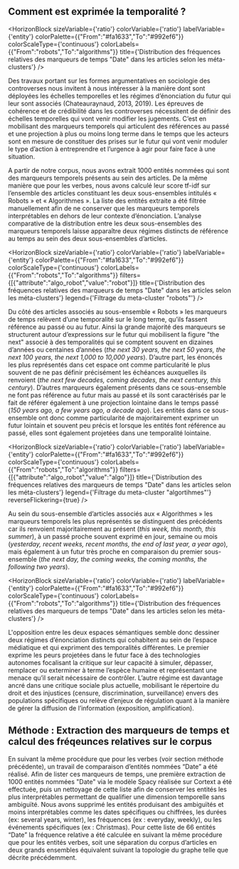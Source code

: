 
## Comment est exprimée la temporalité ? 

<HorizonBlock 
  sizeVariable={'ratio'} 
  colorVariable={'ratio'} 
  labelVariable={'entity'} 
  colorPalette={{"From":"#fa1633","To":"#992ef6"}} 
  colorScaleType={'continuous'} 
  colorLabels={{"From":"robots","To":"algorithms"}} 
  title={'Distribution des fréquences relatives des marqueurs de temps "Date" dans les articles selon les méta-clusters'} 
/>

Des travaux portant sur les formes argumentatives en sociologie des controverses nous invitent à nous intéresser à la manière dont sont déployées les échelles temporelles et les régimes d’énonciation du futur qui leur sont associés (Chateauraynaud, 2013, 2019). Les épreuves de cohérence et de crédibilité dans les controverses nécessitent de définir des échelles temporelles qui vont venir modifier les jugements. C’est en mobilisant des marqueurs temporels qui articulent des références au passé et une projection à plus ou moins long terme dans le temps que les acteurs sont en mesure de constituer des prises sur le futur qui vont venir moduler le type d’action à entreprendre et l’urgence à agir pour faire face à une situation. 

A partir de notre corpus, nous avons extrait 1000 entités nommées qui sont des marqueurs temporels présents au sein des articles. De la même manière que pour les verbes, nous avons calculé leur score tf-idf sur l’ensemble des articles constituant les deux sous-ensembles intitulés « Robots » et « Algorithmes ». La liste des entités extraite a été filtrée manuellement afin de ne conserver que les marqueurs temporels interprétables en dehors de leur contexte d’énonciation. L’analyse comparative de la distribution entre les deux sous-ensembles des marqueurs temporels laisse apparaître deux régimes distincts de référence au temps au sein des deux sous-ensembles d’articles. 


<HorizonBlock 
  sizeVariable={'ratio'} 
  colorVariable={'ratio'} 
  labelVariable={'entity'} 
  colorPalette={{"From":"#fa1633","To":"#992ef6"}} 
  colorScaleType={'continuous'} 
  colorLabels={{"From":"robots","To":"algorithms"}} 
  filters={[{"attribute":"algo_robot","value":"robot"}]} 
  title={'Distribution des fréquences relatives des marqueurs de temps "Date" dans les articles selon les méta-clusters'} 
  legend={'Filtrage du meta-cluster "robots"'}
/>

Du côté des articles associés au sous-ensemble « Robots » les marqueurs de temps relèvent d’une temporalité sur le long terme, qu’ils fassent référence au passé ou au futur. Ainsi la grande majorité des marqueurs se structurent autour d’expressions sur le futur qui mobilisent la figure "the next" associé à des temporalités qui se comptent souvent en dizaines d’années ou centaines d’années (*the next 30 years, the next 50 years, the next 100 years, the next 1,000 to 10,000 years*). D’autre part, les énoncés les plus représentés dans cet espace ont comme particularité le plus souvent de ne pas définir précisément les échéances auxquelles ils renvoient (*the next few decades, coming decades, the next century, this century*). D’autres marqueurs également présents dans ce sous-ensemble ne font pas référence au futur mais au passé et ils sont caractérisés par le fait de référer également à une projection lointaine dans le temps passé (*150 years ago, a few years ago, a decade ago*). Les entités dans ce sous-ensemble ont donc comme particularité de majoritairement exprimer un futur lointain et souvent peu précis et lorsque les entités font référence au passé, elles sont également projetées dans une temporalité lointaine.

<HorizonBlock 
  sizeVariable={'ratio'} 
  colorVariable={'ratio'} 
  labelVariable={'entity'} 
  colorPalette={{"From":"#fa1633","To":"#992ef6"}} 
  colorScaleType={'continuous'} 
  colorLabels={{"From":"robots","To":"algorithms"}} 
  filters={[{"attribute":"algo_robot","value":"algo"}]} 
  title={'Distribution des fréquences relatives des marqueurs de temps "Date" dans les articles selon les méta-clusters'} 
  legend={'Filtrage du meta-cluster "algortihmes"'} 
  reverseFlickering={true}
/>

Au sein du sous-ensemble d’articles associés aux « Algorithmes » les marqueurs temporels les plus représentés se distinguent des précédents car ils renvoient majoritairement au présent (*this week, this month, this summer*), à un passé proche souvent exprimé en jour, semaine ou mois (*yesterday, recent weeks, recent months, the end of last year, a year ago*), mais également à un futur très proche en comparaison du premier sous-ensemble (*the next day, the coming weeks, the coming months, the following two years*).

<HorizonBlock 
  sizeVariable={'ratio'} 
  colorVariable={'ratio'} 
  labelVariable={'entity'} 
  colorPalette={{"From":"#fa1633","To":"#992ef6"}} 
  colorScaleType={'continuous'} 
  colorLabels={{"From":"robots","To":"algorithms"}} 
  title={'Distribution des fréquences relatives des marqueurs de temps "Date" dans les articles selon les méta-clusters'} 
/>

L'opposition entre les deux espaces sémantiques semble donc dessiner deux régimes d’énonciation distincts qui cohabitent au sein de l’espace médiatique et qui expriment des temporalités différentes. Le premier exprime les peurs projetées dans le futur face à des technologies autonomes focalisant la critique sur leur capacité à simuler, dépasser, remplacer ou exterminer à terme l’espèce humaine et représentant une menace qu’il serait nécessaire de contrôler. L’autre régime est davantage ancré dans une critique sociale plus actuelle, mobilisant le répertoire du droit et des injustices (censure, discrimination, surveillance) envers des populations spécifiques ou relève d’enjeux de régulation quant à la manière de gérer la diffusion de l’information (exposition, amplification).

<div className="methodo-container">
  <h2 id="m-thode-extraction-des-marqueurs-de-temps-et-calcul-des-fréquences-relatives-sur-le-corpus">Méthode : Extraction des marqueurs de temps et calcul des fréqeunces relatives sur le corpus</h2>
<p>En suivant la même procédure que pour les verbes (voir section méthode précédente), un travail de comparaison d’entités nommées “Date” a été réalisé. Afin de lister ces marqueurs de temps, une première extraction de 1000 entités nommées "Date" via le modèle Spacy réalisée sur Cortext a été effectuée, puis un nettoyage de cette liste afin de conserver les entités les plus interprétables permettant de qualifier une dimension temporelle sans ambiguïté. Nous avons supprimé les entités produisant des ambiguïtés et moins interprétables comme les dates spécifiques ou chiffrées, les durées (ex: several years, winter), les fréquences (ex : everyday, weekly), ou les événements spécifiques (ex : Christmas). Pour cette liste de 66 entités “Date” la fréquence relative a été calculée en suivant la même procédure que pour les entités verbes, soit une séparation du corpus d’articles en deux grands ensembles équivalent suivant la topologie du graphe telle que décrite précédemment.</p>
</div>


